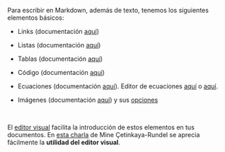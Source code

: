 Para escribir en Markdown, además de texto, tenemos los siguientes elementos básicos:



- Links (documentación [aquí](https://quarto.org/docs/authoring/markdown-basics.html#links-images))

- Listas  (documentación [aquí](https://quarto.org/docs/authoring/markdown-basics.html#lists))  

- Tablas  (documentación [aquí](https://quarto.org/docs/authoring/markdown-basics.html#tables))  

- Código  (documentación [aquí](https://quarto.org/docs/authoring/markdown-basics.html#source-code))  

- Ecuaciones  (documentación [aquí](https://quarto.org/docs/authoring/markdown-basics.html#equations)). Editor de ecuaciones [aquí](https://www.latex4technics.com/)  o [aquí](http://www.sciweavers.org/free-online-latex-equation-editor).


- Imágenes (documentación [aquí](https://quarto.org/docs/authoring/figures.html)) y sus [opciones](https://quarto.org/docs/computations/execution-options.html#figure-options)


<br>

El [editor visual](https://www.rstudio.com/blog/exploring-rstudio-visual-markdown-editor/) facilita la introducción de estos elementos en tus documentos. En [esta charla](https://www.youtube.com/watch?v=6p4vOKS6Xls) de Mine Çetinkaya-Rundel se aprecia fácilmente la **utilidad del editor visual**.

